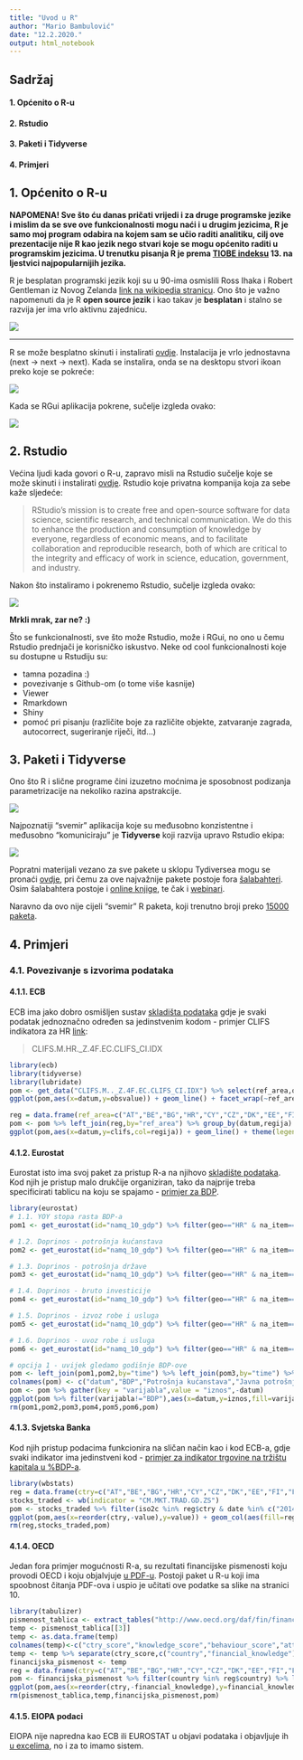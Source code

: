 ```yaml
---
title: "Uvod u R"
author: "Mario Bambulović"
date: "12.2.2020."
output: html_notebook
---
```


## Sadržaj

#### 1. Općenito o R-u
#### 2. Rstudio
#### 3. Paketi i Tidyverse
#### 4. Primjeri

## 1. Općenito o R-u

**NAPOMENA! Sve što ću danas pričati vrijedi i za druge programske jezike i mislim da se sve ove funkcionalnosti mogu naći i u drugim jezicima, R je samo moj program odabira na kojem sam se učio raditi analitiku, cilj  ove prezentacije nije R kao jezik nego stvari koje se mogu općenito raditi u programskim jezicima. U trenutku pisanja R je prema [TIOBE indeksu](https://www.tiobe.com/tiobe-index/) 13. na ljestvici najpopularnijih jezika.**

R je besplatan programski jezik koji su u 90-ima osmislili Ross Ihaka i Robert Gentleman iz Novog Zelanda [link na wikipedia stranicu](https://en.wikipedia.org/wiki/R_(programming_language)). Ono što je važno napomenuti da je R **open source jezik** i kao takav je **besplatan** i stalno se razvija jer ima vrlo aktivnu zajednicu.

 ![](osnivači.PNG) 

***

R se može besplatno skinuti i instalirati [ovdje](https://cran.r-project.org/bin/windows/base/). Instalacija je vrlo jednostavna (next -> next -> next). Kada se instalira, onda se na desktopu stvori ikoan preko koje se pokreće:

![](Rgui_ikona.PNG)

Kada se RGui aplikacija pokrene, sučelje izgleda ovako:

![](Rgui.PNG)


## 2. Rstudio

Većina ljudi kada govori o R-u, zapravo misli na Rstudio sučelje koje se može skinuti i instalirati [ovdje](https://rstudio.com/). Rstudio koje privatna kompanija koja za sebe kaže sljedeće: 

> RStudio's mission is to create free and open-source software for data science, scientific research, and technical communication. We do this to enhance the production and consumption of knowledge by everyone, regardless of economic means, and to facilitate collaboration and reproducible research, both of which are critical to the integrity and efficacy of work in science, education, government, and industry.

Nakon što instaliramo i pokrenemo Rstudio, sučelje izgleda ovako:

![](Rstudio.PNG)

**Mrkli mrak, zar ne? :)**

Što se funkcionalnosti, sve što može Rstudio, može i RGui, no ono u čemu Rstudio prednjači je korisničko iskustvo. Neke od cool funkcionalnosti koje su dostupne u Rstudiju su:

* tamna pozadina :)
* povezivanje s Github-om (o tome više kasnije)
* Viewer
* Rmarkdown
* Shiny
* pomoć pri pisanju (različite boje za različite objekte, zatvaranje zagrada, autocorrect, sugeriranje riječi, itd...)

## 3. Paketi i Tidyverse

Ono što R i slične programe čini izuzetno moćnima je sposobnost podizanja parametrizacije na nekoliko razina apstrakcije.

![](Parametrizacija.PNG)

Najpoznatiji "svemir" aplikacija koje su međusobno konzistentne i međusobno "komuniciraju" je **Tidyverse** koji razvija upravo Rstudio ekipa:

![](Tidyverse.PNG)

Popratni materijali vezano za sve pakete u sklopu Tydiversea mogu se pronaći [ovdje](https://rstudio.com/products/rpackages/), pri čemu za ove najvažnije pakete postoje fora [šalabahteri](https://rstudio.com/resources/cheatsheets/). Osim šalabahtera postoje i [online knjige](https://rstudio.com/resources/books/), te čak i [webinari](https://resources.rstudio.com/).

Naravno da ovo nije cijeli "svemir" R paketa, koji trenutno broji preko [15000 paketa](https://cran.r-project.org/web/checks/check_summary.html). 

## 4. Primjeri

### 4.1. Povezivanje s izvorima podataka

#### 4.1.1. ECB

ECB ima jako dobro osmišljen sustav [skladišta podataka](http://sdw.ecb.europa.eu/browse.do?node=9689727) gdje je svaki podatak jednoznačno određen sa jedinstvenim kodom - primjer CLIFS indikatora za HR [link](http://sdw.ecb.europa.eu/browseSelection.do?node=9693347):

> CLIFS.M.HR._Z.4F.EC.CLIFS_CI.IDX

```r
library(ecb)
library(tidyverse)
library(lubridate)
pom <- get_data("CLIFS.M.._Z.4F.EC.CLIFS_CI.IDX") %>% select(ref_area,obstime,obsvalue) %>% mutate(datum = make_date(ifelse(substr(obstime,6,7)=="12",as.numeric(substr(obstime,1,4))+1,as.numeric(substr(obstime,1,4))), ifelse(substr(obstime,6,7)=="12",1,as.numeric(substr(obstime,6,7))+1), 1)-1) 
ggplot(pom,aes(x=datum,y=obsvalue)) + geom_line() + facet_wrap(~ref_area)
```

```r
reg = data.frame(ref_area=c("AT","BE","BG","HR","CY","CZ","DK","EE","FI","FR","DE","GR","HU","IE","IT","LV","LT","LU","MT","NL","PL","PT","RO","SK","SI","ES","SE","GB","U2","I8"),country=c("Austria","Belgium","Bulgaria","Croatia","Cyprus","Czech Republic","Denmark","Estonia","Finland","France","Germany","Greece","Hungary","Ireland","Italy","Latvia","Lithuania","Luxembourg","Malta","Netherlands","Poland","Portugal","Romania","Slovak Republic","Slovenia","Spain","Sweden","Great Britain","EA changing comp.","Euro Area 19"),regija=c("Other EU","Other EU","CEE","HR","Other EU","CEE","Other EU","CEE","Other EU","Other EU","Other EU","Other EU","CEE","Other EU","Other EU","CEE","CEE","Other EU","Other EU","Other EU","CEE","Other EU","CEE","CEE","CEE","Other EU","Other EU","Other EU","EA changing comp.","Euro Area 19"))
pom <- pom %>% left_join(reg,by="ref_area") %>% group_by(datum,regija) %>% summarise(clifs=mean(obsvalue,na.rm=T))
ggplot(pom,aes(x=datum,y=clifs,col=regija)) + geom_line() + theme(legend.title = element_blank(),legend.position = "top") + labs(x="",y="CLIFS indeks")

```

#### 4.1.2. Eurostat

Eurostat isto ima svoj paket za pristup R-a na njihovo [skladište podataka](https://ec.europa.eu/eurostat/data/database). Kod njih je pristup malo drukčije organiziran, tako da najprije treba specificirati tablicu na koju se spajamo - [primjer za BDP](https://appsso.eurostat.ec.europa.eu/nui/show.do?dataset=namq_10_gdp&lang=en).

```r
library(eurostat)
# 1.1. YOY stopa rasta BDP-a
pom1 <- get_eurostat(id="namq_10_gdp") %>% filter(geo=="HR" & na_item=="B1GQ" & s_adj=="NSA" & unit=="CLV10_MNAC") %>% select(time,bdp=values) %>% arrange(time) %>% as.data.frame()

# 1.2. Doprinos - potrošnja kućanstava
pom2 <- get_eurostat(id="namq_10_gdp") %>% filter(geo=="HR" & na_item=="P31_S14_S15" & s_adj=="NSA" & unit=="CLV10_MNAC") %>% select(time,c_hh=values) %>% arrange(time)

# 1.3. Doprinos - potrošnja države
pom3 <- get_eurostat(id="namq_10_gdp") %>% filter(geo=="HR" & na_item=="P3_S13" & s_adj=="NSA" & unit=="CLV10_MNAC") %>% select(time,c_govt=values) %>% arrange(time)

# 1.4. Doprinos - bruto investicije
pom4 <- get_eurostat(id="namq_10_gdp") %>% filter(geo=="HR" & na_item=="P5G" & s_adj=="NSA" & unit=="CLV10_MNAC") %>% select(time,i_gross=values) %>% arrange(time)

# 1.5. Doprinos - izvoz robe i usluga
pom5 <- get_eurostat(id="namq_10_gdp") %>% filter(geo=="HR" & na_item=="P6" & s_adj=="NSA" & unit=="CLV10_MNAC") %>% select(time,ex=values) %>% arrange(time)

# 1.6. Doprinos - uvoz robe i usluga
pom6 <- get_eurostat(id="namq_10_gdp") %>% filter(geo=="HR" & na_item=="P7" & s_adj=="NSA" & unit=="CLV10_MNAC") %>% select(time,im=values) %>% arrange(time)

# opcija 1 - uvijek gledamo godišnje BDP-ove
pom <- left_join(pom1,pom2,by="time") %>% left_join(pom3,by="time") %>% left_join(pom4,by="time") %>% left_join(pom5,by="time") %>% left_join(pom6,by="time") %>% mutate(datum = make_date(ifelse(month(time)>=10,year(time)+1,year(time)),ifelse(month(time)>=10,1,month(time)+3),1) - 1, bdp_y = (bdp + lag(bdp,1)+ lag(bdp,2) + lag(bdp,3))*1000000 , c_hh_y = (c_hh + lag(c_hh,1)+ lag(c_hh,2) + lag(c_hh,3))*1000000 , c_govt_y = (c_govt + lag(c_govt,1)+ lag(c_govt,2) + lag(c_govt,3))*1000000 , i_gross_y = (i_gross + lag(i_gross,1)+ lag(i_gross,2) + lag(i_gross,3))*1000000 , ex_y = (ex + lag(ex,1)+ lag(ex,2) + lag(ex,3))*1000000 , im_y = (im + lag(im,1)+ lag(im,2) + lag(im,3))*1000000) %>% mutate(dbdp = (bdp_y/lag(bdp_y,4)-1)*100 , dop_c_hh = (c_hh_y/lag(c_hh_y,4)-1)*100*lag(c_hh_y,4)/lag(bdp_y,4) , dop_c_govt = (c_govt_y/lag(c_govt_y,4)-1)*100*lag(c_govt_y,4)/lag(bdp_y,4) , dop_i_gross = (i_gross_y/lag(i_gross_y,4)-1)*100*lag(i_gross_y,4)/lag(bdp_y,4) , dop_ex = (ex_y/lag(ex_y,4)-1)*100*lag(ex_y,4)/lag(bdp_y,4) , dop_im = -(im_y/lag(im_y,4)-1)*100*lag(im_y,4)/lag(bdp_y,4)) %>% select(datum,dbdp,dop_c_hh,dop_c_govt,dop_i_gross,dop_ex,dop_im) %>% na.omit()
colnames(pom) <- c("datum","BDP","Potrošnja kućanstava","Javna potrošnja","Bruto investicije","Izvoz","Uvoz")
pom <- pom %>% gather(key = "varijabla",value = "iznos",-datum)
ggplot(pom %>% filter(varijabla!="BDP"),aes(x=datum,y=iznos,fill=varijabla)) + geom_col(position="stack") + geom_point(data=pom %>% filter(varijabla=="BDP"),aes(x=datum,y=iznos)) + theme(legend.position = "top", legend.title = element_blank()) + labs(x="",y="")
rm(pom1,pom2,pom3,pom4,pom5,pom6,pom)
```

#### 4.1.3. Svjetska Banka

Kod njih pristup podacima funkcionira na sličan način kao i kod ECB-a, gdje svaki indikator ima jedinstveni kod - [primjer za indikator trgovine na tržištu kapitala u %BDP-a](https://data.worldbank.org/indicator/CM.MKT.TRAD.GD.ZS).

```r
library(wbstats)
reg = data.frame(ctry=c("AT","BE","BG","HR","CY","CZ","DK","EE","FI","FR","DE","GR","HU","IE","IT","LV","LT","LU","MT","NL","PL","PT","RO","SK","SI","ES","SE","GB","U2","I8"),country=c("Austria","Belgium","Bulgaria","Croatia","Cyprus","Czech Republic","Denmark","Estonia","Finland","France","Germany","Greece","Hungary","Ireland","Italy","Latvia","Lithuania","Luxembourg","Malta","Netherlands","Poland","Portugal","Romania","Slovak Republic","Slovenia","Spain","Sweden","Great Britain","EA changing comp.","Euro Area 19"),regija=c("Other EU","Other EU","CEE","HR","Other EU","CEE","Other EU","CEE","Other EU","Other EU","Other EU","Other EU","CEE","Other EU","Other EU","CEE","CEE","Other EU","Other EU","Other EU","CEE","Other EU","CEE","CEE","CEE","Other EU","Other EU","Other EU","EA changing comp.","Euro Area 19"))
stocks_traded <- wb(indicator = "CM.MKT.TRAD.GD.ZS")
pom <- stocks_traded %>% filter(iso2c %in% reg$ctry & date %in% c("2014","2015","2016","2017","2018")) %>% select(date,ctry=iso2c,value) %>% group_by(ctry) %>% summarise(value=mean(value,na.rm=T)) %>% left_join(reg,by="ctry") %>% filter(ctry!="US") %>% mutate(regija=ifelse(regija=="CEE","Zemlje SIE",ifelse(regija=="Other EU","Ostale EU zemlje","HR")))
ggplot(pom,aes(x=reorder(ctry,-value),y=value)) + geom_col(aes(fill=regija)) + labs(x="",y="") + theme(legend.position="top",legend.title = element_blank())
rm(reg,stocks_traded,pom)
```

#### 4.1.4. OECD

Jedan fora primjer mogućnosti R-a, su rezultati financijske pismenosti koju provodi OECD i koju objalvjuje [u PDF-u](http://www.oecd.org/daf/fin/financial-education/OECD-INFE-International-Survey-of-Adult-Financial-Literacy-Competencies.pdf). Postoji paket u R-u koji ima spoobnost čitanja PDF-ova i uspio je učitati ove podatke sa slike na stranici 10.

```r
library(tabulizer)
pismenost_tablica <- extract_tables("http://www.oecd.org/daf/fin/financial-education/OECD-INFE-International-Survey-of-Adult-Financial-Literacy-Competencies.pdf")
temp <- pismenost_tablica[[3]]
temp <- as.data.frame(temp)
colnames(temp)<-c("ctry_score","knowledge_score","behaviour_score","attitude_score")
temp <- temp %>% separate(ctry_score,c("country","financial_knowledge")," \\(") %>% mutate(financial_knowledge=str_replace(financial_knowledge,"\\)","")) %>% mutate(financial_knowledge=as.numeric(financial_knowledge),knowledge_score=as.character(knowledge_score),behaviour_score=as.character(behaviour_score),attitude_score=as.character(attitude_score)) %>% mutate(knowledge_score=as.numeric(knowledge_score),behaviour_score=as.numeric(behaviour_score),attitude_score=as.numeric(attitude_score))
financijska_pismenost <- temp
reg = data.frame(ctry=c("AT","BE","BG","HR","CY","CZ","DK","EE","FI","FR","DE","GR","HU","IE","IT","LV","LT","LU","MT","NL","PL","PT","RO","SK","SI","ES","SE","GB","U2","US"),country=c("Austria","Belgium","Bulgaria","Croatia","Cyprus","Czech Republic","Denmark","Estonia","Finland","France","Germany","Greece","Hungary","Ireland","Italy","Latvia","Lithuania","Luxembourg","Malta","Netherlands","Poland","Portugal","Romania","Slovak Republic","Slovenia","Spain","Sweden","United Kingdom","EA changing comp.","United States"),regija=c("Other EU","Other EU","CEE","HR","Other EU","CEE","Other EU","CEE","Other EU","Other EU","Other EU","Other EU","CEE","Other EU","Other EU","CEE","CEE","Other EU","Other EU","Other EU","CEE","Other EU","CEE","CEE","CEE","Other EU","Other EU","Other EU","EA changing comp.","US"))
pom <- financijska_pismenost %>% filter(country %in% reg$country) %>% left_join(reg,by="country")
ggplot(pom,aes(x=reorder(ctry,-financial_knowledge),y=financial_knowledge)) + geom_col(aes(fill=regija)) + geom_hline(yintercept = financijska_pismenost$financial_knowledge[financijska_pismenost$country=="Average, all countries"]) + labs(x="",y="Financijska pismenost") + theme(legend.position="top")
rm(pismenost_tablica,temp,financijska_pismenost,pom)
```

#### 4.1.5. EIOPA podaci

EIOPA nije napredna kao ECB ili EUROSTAT u objavi podataka i objavljuje ih [u excelima](https://www.eiopa.europa.eu/tools-and-data/insurance-statistics_en), no i za to imamo sistem.